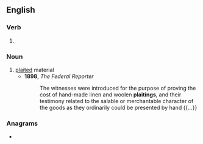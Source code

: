 ==English==

===Verb===
{{head|en|verb form}}

# {{present participle of|en|plait|nocat=1}}

===Noun===
{{en-noun}}

# [[plait]]ed material
#* '''1898''', ''The Federal Reporter''
#*: The witnesses were introduced for the purpose of proving the cost of hand-made linen and woolen '''plaitings''', and their testimony related to the salable or merchantable character of the goods as they ordinarily could be presented by hand {{...}}

===Anagrams===
* {{anagrams|en|a=agiilnpt|Pig Latin|pig Latin}}